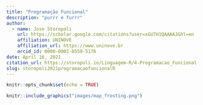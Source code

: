```yaml
---
title: "Programação Funcional"
description: "purrr e furrr"
author:
  - name: Jose Storopoli
    url: https://scholar.google.com/citations?user=xGU7H1QAAAAJ&hl=en
    affiliation: UNINOVE
    affiliation_url: https://www.uninove.br
    orcid_id: 0000-0002-0559-5176
date: April 16, 2021
citation_url: https://storopoli.io/Linguagem-R/4-Programacao_Funcional.html
slug: storopoli2021programacaofuncionalR
---
```


```r
knitr::opts_chunk$set(echo = TRUE)
```

<link rel="stylesheet" href="https://cdn.rawgit.com/jpswalsh/academicons/master/css/academicons.min.css"/>

```r
knitr::include_graphics("images/map_frosting.png")
```
